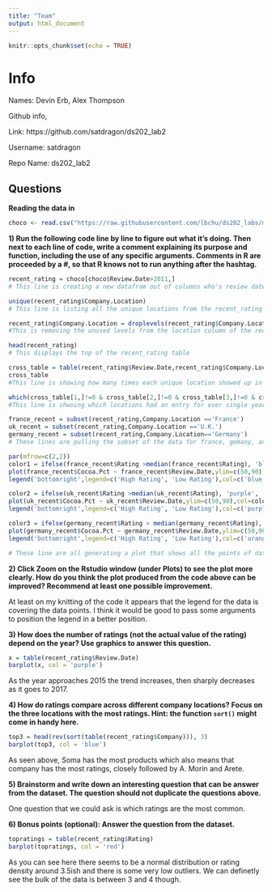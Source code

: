 ```yaml
---
title: "Team"
output: html_document
---
```


```r
knitr::opts_chunk$set(echo = TRUE)
```

# Info

Names: Devin Erb, Alex Thompson

Github info, 

Link: https://github.com/satdragon/ds202_lab2

Username: satdragon

Repo Name: ds202_lab2

## Questions 

**Reading the data in**

```r
choco <- read.csv("https://raw.githubusercontent.com/lbchu/ds202_labs/master/choco.csv")
```


**1) Run the following code line by line to figure out what it’s doing. Then next to each line of code, write a comment explaining its purpose and function, including the use of any specific arguments. Comments in R are proceeded by a #, so that R knows not to run anything after the hashtag.**

```r
recent_rating = choco[choco$Review.Date>2011,]
# This line is creating a new datafram out of columns who's review date is greater than 2011.
```
```r
unique(recent_rating$Company.Location)
# This line is listing all the unique locations from the recent_rating dataframe and storing them in levels.
```
```r
recent_rating$Company.Location = droplevels(recent_rating$Company.Location)
#This is removing the unused levels from the location column of the recent_rating frame.
```
```r
head(recent_rating)
# This displays the top of the recent_rating table
```
```r

cross_table = table(recent_rating$Review.Date,recent_rating$Company.Location)
cross_table
#This line is showing how many times each unique location showed up in a given year in a cross table format.
```
```r
which(cross_table[1,]!=0 & cross_table[2,]!=0 & cross_table[3,]!=0 & cross_table[4,]!=0 & cross_table[5,]!=0)
#This line is shwoing which locations had an entry for ever single year.
```
```r
france_recent = subset(recent_rating,Company.Location =='France')
uk_recent = subset(recent_rating,Company.Location =='U.K.')
germany_recent = subset(recent_rating,Company.Location=='Germany')
# These lines are pulling the subset of the data for france, gemany, and the uk from the recent ratings list and putting them in their own subset dataframe.
```
```r
par(mfrow=c(2,2))
color1 = ifelse(france_recent$Rating >median(france_recent$Rating), 'blue', 'green')
plot(france_recent$Cocoa.Pct ~ france_recent$Review.Date,ylim=c(50,90),col=color1,pch=18,cex=1.5,xlab="Review Date", ylab= "Cocoa Percentage", main= "France") 
legend('bottomright',legend=c('High Rating', 'Low Rating'),col=c('blue','green'),pch=18)

color2 = ifelse(uk_recent$Rating >median(uk_recent$Rating), 'purple', 'red')
plot(uk_recent$Cocoa.Pct ~ uk_recent$Review.Date,ylim=c(50,90),col=color2,pch=18,cex=1.5, xlab="Review Date", ylab= "Cocoa Percentage", main= "UK")
legend('bottomright',legend=c('High Rating', 'Low Rating'),col=c('purple','red'),pch=18)

color3 = ifelse(germany_recent$Rating > median(germany_recent$Rating), 'orange', 'yellow')
plot(germany_recent$Cocoa.Pct ~ germany_recent$Review.Date,ylim=c(50,90),col=color3,pch=18,cex=1.5,xlab="Review Date", ylab= "Cocoa Percentage", main= "Germany") 
legend('bottomright',legend=c('High Rating', 'Low Rating'),col=c('orange','yellow'),pch=18)

# These line are all generating a plot that shows all the points of data for each location in a chart of year vs. cocoa percentage, and then the high and low ratings for the review highlighted in different colors. 
```

**2) Click Zoom on the Rstudio window (under Plots) to see the plot more clearly. How do you think the plot produced from the code above can be improved? Recommend at least one possible improvement.**

At least on my knitting of the code it appears that the legend for the data is covering the data points. I think it would be good to pass some arguments to position the legend in a better position.

**3) How does the number of ratings (not the actual value of the rating) depend on the year? Use graphics to answer this question.**

```r
x = table(recent_rating$Review.Date)
barplot(x, col = 'purple')
```

As the year approaches 2015 the trend increases, then sharply decreases as it goes to 2017.

**4) How do ratings compare across different company locations? Focus on the three locations with the most ratings. Hint: the function `sort()` might come in handy here.**

```r
top3 = head(rev(sort(table(recent_rating$Company))), 3)
barplot(top3, col = 'blue')
```

As seen above, Soma has the most products which also means that company has the most ratings, closely followed by A. Morin and Arete. 

**5) Brainstorm and write down an interesting question that can be answer from the dataset. The question should not duplicate the questions above.**

One question that we could ask is which ratings are the most common.

**6) Bonus points (optional): Answer the question from the dataset.**

```r
topratings = table(recent_rating$Rating)
barplot(topratings, col = 'red')
```

As you can see here there seems to be a normal distribution or rating density around 3.5ish and there is some very low outliers. We can definetly see the bulk of the data is between 3 and 4 though.